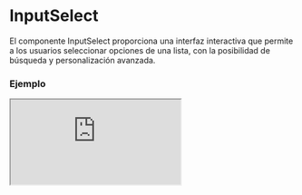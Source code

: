 # InputSelect

El componente InputSelect proporciona una interfaz interactiva que permite a los usuarios seleccionar opciones de una lista, con la posibilidad de búsqueda y personalización avanzada.


### Ejemplo

<Iframe
  minHeightIframe="30dvh"
  src="https://fenextjs-component-storybook.vercel.app/iframe.html?args=&id=input-inputselect--index&viewMode=story"
/>

### Importación

Para importar el componente InputSelect, se puede hacer desde fenextjs

```tsx copy
import { InputSelect } from "fenextjs";
```

### Parámetros

| Parámetro                   | Tipo                                                      | Requerido | Default         | Descripcion                                                                           |
| --------------------------- | --------------------------------------------------------- | --------- | --------------- | ------------------------------------------------------------------------------------- |
| options                     | InputSelectItemOptionBaseProps[]                          | sí        |                 | Lista de opciones disponibles en el select.                                           |
| filterOptions               | function                                                  | no        | undefined       | Función personalizada para filtrar las opciones del select.                           |
| showOptions                 | 'hover' \| 'focus' \| 'focus-hover'                       | no        | 'focus'         | Define cuándo mostrar las opciones del select.                                        |
| hiddenOptions               | 'not-hover' \| 'not-focus' \| 'not-focus-hover'           | no        | 'not-hover'     | Define cuándo ocultar las opciones del select.                                        |
| defaultValue                | InputSelectItemOptionBaseProps                            | no        | undefined       | Valor por defecto seleccionado en el select.                                          |
| typeSelect                  | 'div' \| 'select' \| 'datalist'                           | no        | 'div'           | Define el tipo de elemento select.                                                    |
| typeSelectStyle             | 'normal' \| 'normal-out' \| 'box' \| 'list' \| 'checkbox' | no        | 'normal'        | Estilos aplicados al componente select.                                               |
| useSwichtypeSelectStyle     | boolean                                                   | no        | false           | Permite alternar entre estilos de tipo select.                                        |
| useTOption                  | boolean                                                   | no        | false           | Indica si se debe usar una opción traducida (useTOption).                             |
| value                       | InputSelectItemOptionBaseProps                            | no        |                 | Valor actual del select.                                                              |
| noResult                    | InputSelectItemOptionBaseProps                            | no        |                 | Valor que se muestra cuando no hay resultados en la búsqueda.                         |
| loaderOption                | InputSelectItemOptionBaseProps                            | no        |                 | Opción que se muestra mientras se cargan las opciones.                                |
| selected                    | InputSelectItemOptionBaseProps                            | no        |                 | Opción actualmente seleccionada.                                                      |
| create                      | InputSelectItemOptionBaseProps                            | no        |                 | Opción que permite crear un nuevo valor en el select.                                 |
| onCreate                    | function                                                  | no        |                 | Función que se ejecuta cuando se crea un nuevo valor.                                 |
| isSelectClearText           | boolean                                                   | no        | false           | Indica si se puede limpiar el texto del select.                                       |
| isSelectChangeText          | boolean                                                   | no        | true            | Indica si se puede cambiar el texto del select.                                       |
| onChange                    | function                                                  | no        |                 | Función que se ejecuta cuando cambia el valor seleccionado.                           |
| onChangeData                | function                                                  | no        |                 | Función que se ejecuta cuando cambia el valor de los datos seleccionados.             |
| onChangeText                | function                                                  | no        |                 | Función que se ejecuta cuando cambia el texto del select.                             |
| onChangeValidate            | function                                                  | no        |                 | Función personalizada de validación que se ejecuta cuando cambia el valor del select. |
| iconCloseMovil              | ReactNode                                                 | no        | \<Cancel /\>    | Ícono que se muestra para cerrar el select en vista móvil.                            |
| clearContent                | ReactNode                                                 | no        | 'Clear'         | Contenido que se muestra para limpiar la selección.                                   |
| searchById                  | boolean                                                   | no        | false           | Indica si la búsqueda se realiza por ID.                                              |
| iconSearch                  | ReactNode                                                 | no        | \<SVGSearch /\> | Ícono de búsqueda que se muestra en el select.                                        |
| changeByFirstOptionInOnBlur | boolean                                                   | no        | false           | Cambia al valor de la primera opción cuando el input pierde el foco.                  |
| maxLengthShowOptions        | number                                                    | no        | 20              | Cantidad máxima de opciones que se muestran.                                          |
| nItems                      | number                                                    | no        |                 | Número de ítems que se muestran en el select.                                         |
| showOptionIconImg           | boolean                                                   | no        | true            | Muestra íconos de imagen junto a las opciones del select.                             |
| validatorData               | FenextjsValidatorClass                                    | no        |                 | Clase de validación utilizada para validar los datos de entrada del select.           |
| forceShowOptionOnLoad       | boolean                                                   | no        | false           | Forza a mostrar las opciones al cargar el componente.                                 |
| iconDelete                  | ReactNode                                                 | no        | \<Trash /\>     | Ícono personalizado para eliminar una opción.                                         |

### Storybook

Para ver el storybook del componente lo puede hacer con este [link](https://fenextjs-component-storybook.vercel.app/?path=/story/input-inputselect--index)

### Usos

- Básico

```tsx copy
<InputSelect options={options} />
```

- InputSelect con filtro de opciones

```tsx copy
<InputSelect options={options} filterOptions={filterOptions} />
```

- InputSelect con icono de búsqueda

```tsx copy
<InputSelect options={options} iconSearch={<SVGSearch />} />
```

- InputSelect con opción personalizada de crear

```tsx copy
<InputSelect
  options={options}
  onCreate={() => console.log("Crear nueva opción")}
/>
```
